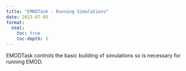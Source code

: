 ```yaml
---
title: "EMODTask - Running Simulations"
date: 2023-07-05
format: 
  html: 
    toc: true
    toc-depth: 5
---
```


EMODTask controls the basic building of simulations so is necessary for running EMOD. 
